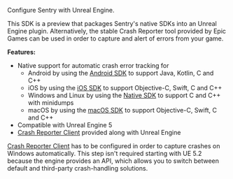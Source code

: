 Configure Sentry with Unreal Engine.

<Alert level="warning" title="Warning">

This SDK is a preview that packages Sentry's native SDKs into an Unreal Engine plugin. Alternatively, the stable Crash Reporter tool provided by Epic Games can be used in order to capture and alert of errors from your game.

</Alert>

**Features:**

- Native support for automatic crash error tracking for
  - Android by using the [Android SDK](/platforms/android/) to support Java, Kotlin, C and C++
  - iOS by using the [iOS SDK](/platforms/apple/guides/ios/) to support Objective-C, Swift, C and C++
  - Windows and Linux by using the [Native SDK](/platforms/native/) to support C and C++ with minidumps
  - macOS by using the [macOS SDK](/platforms/apple/guides/macos/) to support Objective-C, Swift, C and C++
- Compatible with Unreal Engine 5
- [Crash Reporter Client](/platforms/unreal/setup-crashreporter/) provided along with Unreal Engine

<Alert level="warning">

[Crash Reporter Client](/platforms/unreal/setup-crashreporter/) has to be configured in order to capture crashes on Windows automatically. This step isn't required starting with UE 5.2 because the engine provides an API, which allows you to switch between default and third-party crash-handling solutions.

</Alert>
